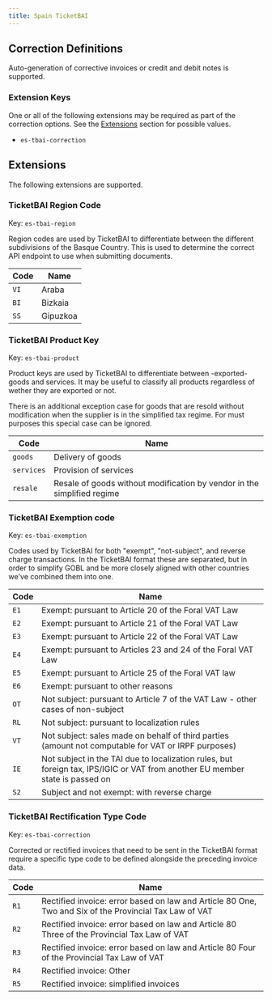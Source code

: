 ```yaml
---
title: Spain TicketBAI
---
```


## Correction Definitions

Auto-generation of corrective invoices or credit and debit notes is
supported.

### Extension Keys

One or all of the following extensions may be required as part of the correction
options. See the [Extensions](#extensions) section for possible values.
- <code>es-tbai-correction</code>

## Extensions

The following extensions are supported.

### TicketBAI Region Code
Key: <code>es-tbai-region</code>	

Region codes are used by TicketBAI to differentiate between the different
subdivisions of the Basque Country. This is used to determine the correct
API endpoint to use when submitting documents.

| Code | Name |
| ---- | ---- |
| <code>VI</code> | Araba |
| <code>BI</code> | Bizkaia |
| <code>SS</code> | Gipuzkoa |

### TicketBAI Product Key
Key: <code>es-tbai-product</code>	

Product keys are used by TicketBAI to differentiate between -exported- goods
and services. It may be useful to classify all products regardless of wether
they are exported or not.

There is an additional exception case for goods that are resold without modification
when the supplier is in the simplified tax regime. For must purposes this special
case can be ignored.

| Code | Name |
| ---- | ---- |
| <code>goods</code> | Delivery of goods |
| <code>services</code> | Provision of services |
| <code>resale</code> | Resale of goods without modification by vendor in the simplified regime |

### TicketBAI Exemption code
Key: <code>es-tbai-exemption</code>	

Codes used by TicketBAI for both "exempt", "not-subject", and reverse
charge transactions. In the TicketBAI format these are separated,
but in order to simplify GOBL and be more closely aligned with
other countries we've combined them into one.

| Code | Name |
| ---- | ---- |
| <code>E1</code> | Exempt: pursuant to Article 20 of the Foral VAT Law |
| <code>E2</code> | Exempt: pursuant to Article 21 of the Foral VAT Law |
| <code>E3</code> | Exempt: pursuant to Article 22 of the Foral VAT Law |
| <code>E4</code> | Exempt: pursuant to Articles 23 and 24 of the Foral VAT Law |
| <code>E5</code> | Exempt: pursuant to Article 25 of the Foral VAT law |
| <code>E6</code> | Exempt: pursuant to other reasons |
| <code>OT</code> | Not subject: pursuant to Article 7 of the VAT Law - other cases of non-subject |
| <code>RL</code> | Not subject: pursuant to localization rules |
| <code>VT</code> | Not subject: sales made on behalf of third parties (amount not computable for VAT or IRPF purposes) |
| <code>IE</code> | Not subject in the TAI due to localization rules, but foreign tax, IPS/IGIC or VAT from another EU member state is passed on |
| <code>S2</code> | Subject and not exempt: with reverse charge |

### TicketBAI Rectification Type Code
Key: <code>es-tbai-correction</code>	

Corrected or rectified invoices that need to be sent in the TicketBAI format
require a specific type code to be defined alongside the preceding invoice
data.

| Code | Name |
| ---- | ---- |
| <code>R1</code> | Rectified invoice: error based on law and Article 80 One, Two and Six of the Provincial Tax Law of VAT |
| <code>R2</code> | Rectified invoice: error based on law and Article 80 Three of the Provincial Tax Law of VAT |
| <code>R3</code> | Rectified invoice: error based on law and Article 80 Four of the Provincial Tax Law of VAT |
| <code>R4</code> | Rectified invoice: Other |
| <code>R5</code> | Rectified invoice: simplified invoices |